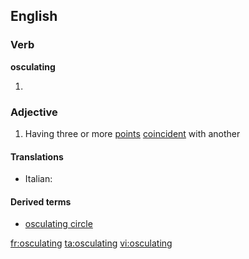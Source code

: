 ==English==

===Verb===
'''osculating'''

# {{present participle of|[[osculate]]}}

===Adjective===
{{en-adj}}

# {{mathematics|of a curve}} Having three or more [[point]]s [[coincident]] with another

====Translations====
{{trans-top|having three or more coincident points}}
* Italian: {{t-|it|osculatore}}
{{trans-mid}}
{{trans-bottom}}

====Derived terms====
* [[osculating circle]]

[[fr:osculating]]
[[ta:osculating]]
[[vi:osculating]]